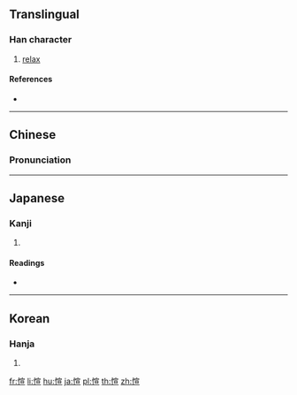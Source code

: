 ==Translingual==

===Han character===
{{Han char|rn=61|rad=心|as=09|sn=12|four=93016|canj=PJMM|ids=⿰忄宣}}

# [[relax]]

====References====
* {{Han ref|kx=0393.260|dkj=10891|dj=0730.030|hdz=42331.060|uh=6103|ud=24835|bh=D94A|bd=55626}}

----

==Chinese==
{{zh-forms}}

===Pronunciation===
{{zh-pron
|m=xuān
|c=syun1
|mc=y
|oc=y
|ma=
|cat=v
}}

----

==Japanese==

===Kanji===
{{ja-kanji|grade=|rs=心09}}

# {{defn|lang=ja|sort=心09}}

====Readings====
* {{ja-readings|on=[[けん]] (ken), [[せん]] (sen), [[かん]] (kan)|kun=[[ゆたか]] (yutaka), [[こころよい]] (kokoroyoi), [[わすれる]] (wasureru)}}

----

==Korean==

===Hanja===
{{ko-hanja|hangeul=선|eumhun=|rv=seon|mr=sŏn|y=sen}}

# {{defn|lang=ko|sort=心09}}

[[fr:愃]]
[[li:愃]]
[[hu:愃]]
[[ja:愃]]
[[pl:愃]]
[[th:愃]]
[[zh:愃]]